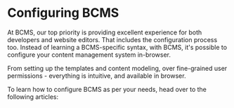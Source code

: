 # Configuring BCMS

At BCMS, our top priority is providing excellent experience for both developers and website editors.
That includes the configuration process too. Instead of learning a BCMS-specific syntax, with BCMS, it's possible to configure your content management system in-browser.

From setting up the templates and content modeling, over fine-grained user permissions - everything is intuitive, and available in browser.

To learn how to configure BCMS as per your needs, head over to the following articles:
